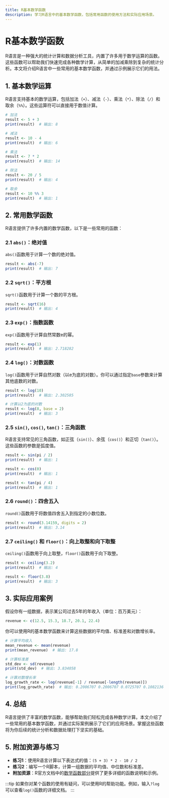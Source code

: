 ```yaml
---
title: R基本数学函数
description: 学习R语言中的基本数学函数，包括常用函数的使用方法和实际应用场景。
---
```


# R基本数学函数

R语言是一种强大的统计计算和数据分析工具，内置了许多用于数学运算的函数。这些函数可以帮助我们快速完成各种数学计算，从简单的加减乘除到复杂的统计分析。本文将介绍R语言中一些常用的基本数学函数，并通过示例展示它们的用法。

## 1. 基本数学运算

R语言支持基本的数学运算，包括加法（`+`）、减法（`-`）、乘法（`*`）、除法（`/`）和取余（`%%`）。这些运算符可以直接用于数值计算。

```r
# 加法
result <- 5 + 3
print(result)  # 输出: 8

# 减法
result <- 10 - 4
print(result)  # 输出: 6

# 乘法
result <- 7 * 2
print(result)  # 输出: 14

# 除法
result <- 20 / 5
print(result)  # 输出: 4

# 取余
result <- 10 %% 3
print(result)  # 输出: 1
```

## 2. 常用数学函数

R语言提供了许多内置的数学函数，以下是一些常用的函数：

### 2.1 `abs()`：绝对值

`abs()`函数用于计算一个数的绝对值。

```r
result <- abs(-7)
print(result)  # 输出: 7
```

### 2.2 `sqrt()`：平方根

`sqrt()`函数用于计算一个数的平方根。

```r
result <- sqrt(16)
print(result)  # 输出: 4
```

### 2.3 `exp()`：指数函数

`exp()`函数用于计算自然常数e的幂。

```r
result <- exp(1)
print(result)  # 输出: 2.718282
```

### 2.4 `log()`：对数函数

`log()`函数用于计算自然对数（以e为底的对数）。你可以通过指定`base`参数来计算其他底数的对数。

```r
result <- log(10)
print(result)  # 输出: 2.302585

# 计算以2为底的对数
result <- log(8, base = 2)
print(result)  # 输出: 3
```

### 2.5 `sin()`, `cos()`, `tan()`：三角函数

R语言支持常见的三角函数，如正弦（`sin()`）、余弦（`cos()`）和正切（`tan()`）。这些函数的参数是弧度值。

```r
result <- sin(pi / 2)
print(result)  # 输出: 1

result <- cos(0)
print(result)  # 输出: 1

result <- tan(pi / 4)
print(result)  # 输出: 1
```

### 2.6 `round()`：四舍五入

`round()`函数用于将数值四舍五入到指定的小数位数。

```r
result <- round(3.14159, digits = 2)
print(result)  # 输出: 3.14
```

### 2.7 `ceiling()` 和 `floor()`：向上取整和向下取整

`ceiling()`函数用于向上取整，`floor()`函数用于向下取整。

```r
result <- ceiling(3.2)
print(result)  # 输出: 4

result <- floor(3.8)
print(result)  # 输出: 3
```

## 3. 实际应用案例

假设你有一组数据，表示某公司过去5年的年收入（单位：百万美元）：

```r
revenue <- c(12.5, 15.3, 18.7, 20.1, 22.4)
```

你可以使用R的基本数学函数来计算这些数据的平均值、标准差和对数增长率。

```r
# 计算平均收入
mean_revenue <- mean(revenue)
print(mean_revenue)  # 输出: 17.8

# 计算标准差
std_dev <- sd(revenue)
print(std_dev)  # 输出: 3.834058

# 计算对数增长率
log_growth_rate <- log(revenue[-1] / revenue[-length(revenue)])
print(log_growth_rate)  # 输出: 0.2006707 0.2006707 0.0725707 0.1082136
```

## 4. 总结

R语言提供了丰富的数学函数，能够帮助我们轻松完成各种数学计算。本文介绍了一些常用的基本数学函数，并通过实际案例展示了它们的应用场景。掌握这些函数将为你后续的统计分析和数据处理打下坚实的基础。

## 5. 附加资源与练习

- **练习1**：使用R语言计算以下表达式的值：`(5 + 3) * 2 - 10 / 2`
- **练习2**：编写一个R脚本，计算一组数据的平均值、中位数和标准差。
- **附加资源**：R官方文档中的[数学函数部分](https://cran.r-project.org/doc/manuals/r-release/R-intro.html#Mathematical-functions)提供了更多详细的函数说明和示例。

:::tip
如果你对某个函数的使用有疑问，可以使用R的帮助功能。例如，输入`?log`可以查看`log()`函数的详细文档。
:::